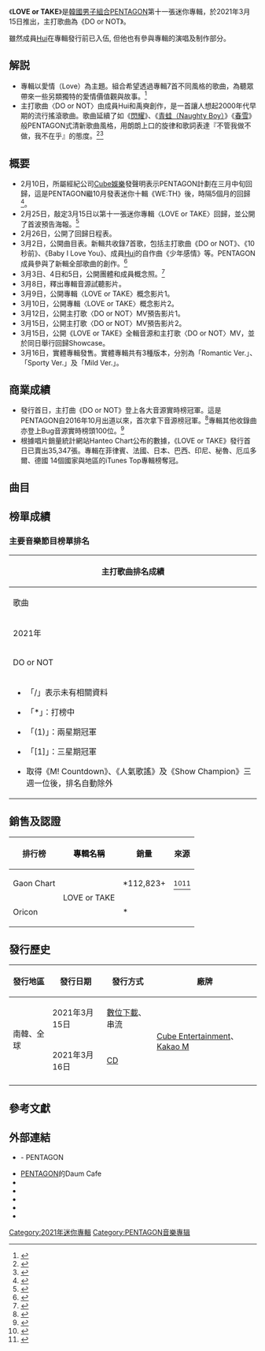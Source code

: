 {{Infobox Album
| Name           = LOVE or TAKE
| Type           = 迷你專輯
| Cover          =PENTAGON-LOVE or TAKE.jpg
| Artist         = [[Pentagon_(男子組合)|PENTAGON]]
| Released       = {{Start date|2021|3|15}}
| Recorded       = 2021年
| Format         = {{hlist|[[CD|CD]]|[[數位音樂下載|數位音樂下載]]}}
| Genre          = [[韓語流行音樂|韓語流行音樂]]
| Language       = [[韓語|韓語]]
| Label          = {{hlist|[[Cube娛樂|Cube娛樂]]|[[Kakao_M|Kakao M]]}}
| Last album     = [[WE:TH|WE:TH]]<br />（2020年）
| This album     = '''LOVE or TAKE'''<br />（2021年）
| Next album     = [[IN:VITE_U|IN:VITE U]]<br />（2022年）
| Misc           = 
{{singles
| Promo      = yes
| Type       = 迷你專輯
| Name       = LOVE or TAKE
| Single 1   = DO or NOT
| Single 1 date = {{Start date|2021|3|15}}
}}
{{External music video
|Type=迷你專輯
|{{YouTube|cU6cnHHX4LM|DO or NOT}}}}
}}

《'''LOVE or TAKE'''》是[[韓國|韓國]][[男子組合|男子組合]][[Pentagon_(男子組合)|PENTAGON]]第十一張迷你專輯，於2021年3月15日推出，主打歌曲為《DO or NOT》。

雖然成員[[李會澤|Hui]]在專輯發行前已入伍, 但他也有參與專輯的演唱及制作部分。

== 解説 ==
* 專輯以愛情（Love）為主題。組合希望透過專輯7首不同風格的歌曲，為聽眾帶來一些另類獨特的愛情價值觀與故事。<ref>{{Cite web |url=https://www.scmp.com/lifestyle/k-pop/bands/article/3127910/k-pop-band-pentagon-talk-love-fame-and-taking-time-shine |title=K-pop band Pentagon talk love, fame and taking time to shine after the success of new album Love or Take |accessdate=2021-04-01 |archive-date=2021-07-26 |dead-url=no |archive-url=https://web.archive.org/web/20210726112040/https://www.scmp.com/lifestyle/k-pop/bands/article/3127910/k-pop-band-pentagon-talk-love-fame-and-taking-time-shine }}</ref>
* 主打歌曲〈DO or NOT〉由成員Hui和禹奭創作，是一首讓人想起2000年代早期的流行搖滾歌曲。歌曲延續了如《[[Positive_(PENTAGON迷你專輯)|閃耀]]》、《[[Thumbs_Up!|青蛙（Naughty Boy）]]》《[[Genie:us|春雪]]》般PENTAGON式清新歌曲風格，用朗朗上口的旋律和歌詞表達『不管我做不做，我不在乎』的態度。<ref>{{Cite web |url=https://www.nme.com/en_au/reviews/album/pentagon-love-or-take-ep-review-do-or-not-2903160 |title=PENTAGON – ‘LOVE Or TAKE’ EP review: a catchy if uninspired collection of tunes about springtime romance |accessdate=2021-03-18 |archive-date=2021-04-23 |dead-url=no |archive-url=https://web.archive.org/web/20210423201829/https://www.nme.com/en_au/reviews/album/pentagon-love-or-take-ep-review-do-or-not-2903160 }}</ref><ref>{{Cite web |url=https://www.wowtv.co.kr/NewsCenter/News/Read?articleId=A202103080027&t=NN|title=펜타곤, 미니 11집 `LOVE or TAKE` 오디오 티저 공개…다채로운 7곡 수록|accessdate=2021-03-08 |archive-date=2021-03-08 |dead-url=no }}</ref>

== 概要 ==
* 2月10日，所屬經紀公司[[Cube娛樂|Cube娛樂]]發聲明表示PENTAGON計劃在三月中旬回歸，這是PENTAGON繼10月發表迷你十輯《WE:TH》後，時隔5個月的回歸<ref>{{Cite web |url=https://www.kpopn.com/2021/02/10/cube-entertainment-confirms-pentagon-is-preparing-for-comeback |title=PENTAGON 預計三月回歸，正在錄音，準備拍攝 MV！ |accessdate=2021-02-10 |archive-date=2021-05-02 |dead-url=no |archive-url=https://web.archive.org/web/20210502094355/https://www.kpopn.com/2021/02/10/cube-entertainment-confirms-pentagon-is-preparing-for-comeback }}</ref>。
* 2月25日，敲定3月15日以第十一張迷你專輯〈LOVE or TAKE〉回歸，並公開了首波預告海報。<ref>{{Cite web |url=https://tw.news.yahoo.com/pentagon%E7%A2%BA%E5%AE%9A3%E6%9C%8815%E6%97%A5%E5%9B%9E%E6%AD%B8-%E7%99%BC%E5%94%AE%E8%BF%B7%E4%BD%A011%E8%BC%AF-love-083500335.html |title=PENTAGON確定3月15日回歸 發售迷你11輯「LOVE or TAKE」|accessdate=2021-02-25 |archive-date=2021-02-25 |dead-url=no }}</ref>
* 2月26日，公開了回歸日程表。
* 3月2日，公開曲目表。新輯共收錄7首歌，包括主打歌曲《DO or NOT》、《10秒前》、《Baby I Love You》、成員[[李會澤|Hui]]的自作曲《少年感情》等。PENTAGON成員參與了新輯全部歌曲的創作。<ref>{{Cite web |url=https://www.upi.com/Entertainment_News/Music/2021/03/02/korea-Pentagon-Love-Take-album-concept-teasers/2551614711563/ |title=Pentagon shares 'Love or Take' concept images, track list |accessdate=2021-03-02 |archive-date=2021-04-22 |dead-url=no |archive-url=https://web.archive.org/web/20210422162210/https://www.upi.com/Entertainment_News/Music/2021/03/02/korea-Pentagon-Love-Take-album-concept-teasers/2551614711563/ }}</ref>
* 3月3日、4日和5日，公開團體和成員概念照。<ref>{{Cite web |url=https://www.soompi.com/article/1456228wpp/pentagon-unveils-1st-teaser-and-details-for-love-or-take-comeback |title=PENTAGON Is Charismatic In New “LOVE Or TAKE” Comeback Teasers |accessdate=2021-03-03 |archive-date=2021-03-03 |dead-url=no |archive-url=https://web.archive.org/web/20210303072518/https://www.soompi.com/article/1456228wpp/pentagon-unveils-1st-teaser-and-details-for-love-or-take-comeback }}</ref>
* 3月8日，釋出專輯音源試聽影片。
* 3月9日，公開專輯〈LOVE or TAKE〉概念影片1。
* 3月10日，公開專輯〈LOVE or TAKE〉概念影片2。
* 3月12日，公開主打歌〈DO or NOT〉MV預告影片1。
* 3月15日，公開主打歌〈DO or NOT〉MV預告影片2。
* 3月15日，公開《LOVE or TAKE》全輯音源和主打歌〈DO or NOT〉MV，並於同日舉行回歸Showcase。
* 3月16日，實體專輯發售。實體專輯共有3種版本，分別為「Romantic Ver.」、「Sporty Ver.」及「Mild Ver.」。

== 商業成績==
* 發行首日，主打曲《DO or NOT》登上各大音源實時榜冠軍。這是PENTAGON自2016年10月出道以來，首次拿下音源榜冠軍。<ref>{{Cite web |url=https://www.epochtimes.com/b5/21/3/16/n12814429.htm |title=PENTAGON迷你11輯摘音源冠軍 出道來首次 |accessdate=2021-03-16 |archive-date=2021-03-18 |dead-url=no |archive-url=https://web.archive.org/web/20210318202614/https://www.epochtimes.com/b5/21/3/16/n12814429.htm }}</ref>專輯其他收錄曲亦登上Bug音源實時榜頭100位。<ref>{{Cite web |url=https://www.hellokpop.com/kpop/pentagon-dominates-top-local-charts-with-newest-single-do-or-not/ |title=PENTAGON Swiftly Dominates Major Local Charts with Newest Single "DO or NOT" |accessdate=2021-03-17 |archive-date=2021-03-16 |dead-url=no |archive-url=https://web.archive.org/web/20210316163850/https://www.hellokpop.com/kpop/pentagon-dominates-top-local-charts-with-newest-single-do-or-not/ }}</ref>
* 根據唱片銷量統計網站Hanteo Chart公布的數據，《LOVE or TAKE》發行首日已賣出35,347張。專輯在菲律賓、法國、日本、巴西、印尼、秘魯、厄瓜多爾、德國 14個國家與地區的iTunes Top專輯榜奪冠。

== 曲目 ==
{{Track listing
| total_length     = 21:00

| title1          = 10秒前
| note1           = 10초 전 / 10s and
| lyrics1         = [[李會澤|Hui]]<br/>[[鄭禹奭|禹奭]]
| music1          = Hui<br/>禹奭<br/>chAN's<br/>DARM
| arranger1       = chAN's<br/>DARM
| length1         = 2:53

| title2          = '''DO or NOT'''
| note2           = 
| lyrics2         = Hui<br/>禹奭
| music2          = Hui<br/>NATHAN<br/>禹奭
| arranger2       = NATHAN
| length2         = 3:08

| title3          = 1+1
| note3           = 
| lyrics3         = Jo Yoon-gyung<br/>禹奭
| music3          = LDN Noise<br/>Cazzi Opeia<br/>Gabriel Brandes
| arranger3       = LDN Noise
| length3         = 2:58

| title4          = Baby I Love You
| note4           = 
| lyrics4         = [[姜炯求|Kino]]<br/>禹奭
| music4          = Kino<br/>NATHAN<br/>HOHO
| arranger4       = NATHAN<br/>HOHO
| length4         = 3:12

| title5          = That's Me
| note5           = 
| lyrics5         = Hui<br/>禹奭
| music5          = Hui<br/>禹奭<br/>chAN's<br/>DARM
| arranger5       = chAN's<br/>DARM
| length5         = 2:44

| title6          = 唱歌
| note6           = 노래해 / Sing-a-song
| lyrics6         = Hui<br/>禹奭
| music6          = Hui<br/>禹奭<br/>chAN's
| arranger6       = chAN's<br/>Nomal（Party in my pool）
| length6         = 2:51

| title7          = 少年感情 [Bonus Track]
| note7           = 소년감성 / Boy in time
| lyrics7         = Hui
| music7          = Hui
| arranger7       = Hong So-jin
| length7         = 3:39


}}

== 榜單成績 ==
===主要音樂節目榜單排名===
{| class="wikitable" style="text-align:center; font-size:90%;"
|-style="background;color:black; font-weight:bold;"  width="70px"
! colspan="7" |'''主打歌曲排名成績'''
|-
!歌曲
![[Mnet媒體|Mnet]]<br /><small>《[[M_Countdown|M! Countdown]]》</small>
![[KBS第2频道|KBS2]]<br /><small>《{{tsl|en|Music Bank||音樂銀行}}》</small>
![[文化廣播_(韓國)|MBC]]<br /><small>《[[Show!_音樂中心|Show! 音樂中心]]》</small>
![[SBS株式會社|SBS]]<br /><small>《[[人氣歌謠|人氣歌謠]]》</small>
![[MBC_Plus_Media|MBC Music]]<br /><small>《[[Show_Champion|Show Champion]]》</small>
![[SBS_MTV|SBS MTV]]<br /><small>《[[THE_SHOW_(SBS_MTV節目)|THE SHOW]]》</small>
|-
! colspan="7" |2021年
|-
|DO or NOT
|4
|8
|8
|11
|4
|2
|-
| colspan="7" |{{col-begin}}
{{col-break}}
*「/」表示未有相關資料
{{col-break}}
*「*」：打榜中
{{col-break}}
*「(1)」：兩星期冠軍
{{col-break}}
*「[1]」：三星期冠軍
{{col-break}}
*取得《M! Countdown》、《人氣歌謠》及《Show Champion》三週一位後，排名自動除外
{{col-break}}
{{col-end}}
|}

== 銷售及認證 ==
{| class="wikitable" style="text-align:center"
! style="background: color:black " |排行榜
! style="background; color:black " |專輯名稱
!銷量
!來源
|-
!Gaon Chart
|rowspan=2 |LOVE or TAKE
|*112,823+
|<ref>{{Cite web |url=http://mobile.gaonchart.co.kr/musicAlbum.gaon?nationGbn=T&serviceGbn=&termGbn=month |title=2021年3月GAON專輯榜8位 |accessdate=2021-04-08 |archive-date=2020-07-09 |archive-url=https://web.archive.org/web/20200709051321/http://gaonchart.co.kr/main/section/chart/album.gaon?nationGbn=T&serviceGbn=&targetTime=12&hitYear=2019&termGbn=month }}</ref><ref>{{cite web|title=2021年4月GAON專輯榜38位|url=http://mobile.gaonchart.co.kr/musicAlbum.gaon?nationGbn=T&serviceGbn=&termGbn=month|accessdate=2021-05-06|archive-date=2020-07-09|archive-url=https://web.archive.org/web/20200709051321/http://gaonchart.co.kr/main/section/chart/album.gaon?nationGbn=T&serviceGbn=&targetTime=12&hitYear=2019&termGbn=month}}</ref>
|-
!Oricon
|*
|
|}

== 發行歷史 ==
{| class="wikitable" style="text-align:center"
!發行地區|| 發行日期 || 發行方式 || 廠牌
|-
| rowspan=2 | 南韓、全球 || 2021年3月15日 ||[[數位下載|數位下載]]、串流|| rowspan=3 | [[Cube娛樂|Cube Entertainment]]、[[Kakao_M|Kakao M]]
|-
| 2021年3月16日 ||[[雷射唱片|CD]]
|- 
|}

==參考文獻==
{{Reflist}}

== 外部連結 ==
* {{official|http://www.cubeent.co.kr/pentagon|CUBE}} - PENTAGON
* [https://web.archive.org/web/20180604024436/http://cafe.daum.net/cube-pentagon PENTAGON]的Daum Cafe{{ko}}
* {{twitter|CUBE_PTG|PENTAGON}}{{ko}}
* {{instagram|CUBE_PTG|PENTAGON}}{{ko}}
* {{facebook|pentagon.unitedcube|PENTAGON}}{{ko}}
*{{youtube|channel=UCw4NcAAtRsjL-cGlBrUnMTQ|PENTAGON}}{{en}}
* {{twitter|cube_ptg_staff|PENTAGON Staff}}{{ko}}

{{NoteFoot}}

{{PENTAGON}}

[[Category:2021年迷你專輯|Category:2021年迷你專輯]]
[[Category:PENTAGON音樂專辑|Category:PENTAGON音樂專辑]]